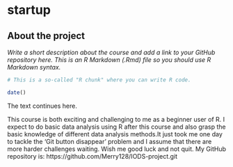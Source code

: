 
# startup 

## About the project



*Write a short description about the course and add a link to your GitHub repository here. This is an R Markdown (.Rmd) file so you should use R Markdown syntax.*

```{r}
# This is a so-called "R chunk" where you can write R code.

date()

```
The text continues here.

This course is both exciting and challenging to me as a beginner user of R. I expect to do basic data analysis using R after this course and also grasp the basic knowledge of different data analysis methods.It just took me one day to tackle the 'Git button disappear' problem and I assume that there are more harder challenges waiting. Wish me good luck and not quit.
 My GitHub repository is: https://github.com/Merry128/IODS-project.git
